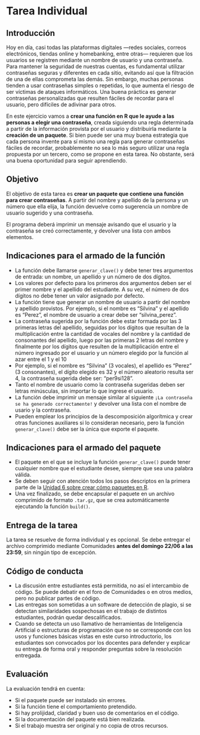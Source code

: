 \thispagestyle{primerapagina}

# Tarea Individual {.unnumbered}

## Introducción

Hoy en día, casi todas las plataformas digitales —redes sociales, correos electrónicos, tiendas online y homebanking, entre otras— requieren que los usuarios se registren mediante un nombre de usuario y una contraseña. Para mantener la seguridad de nuestras cuentas, es fundamental utilizar contraseñas seguras y diferentes en cada sitio, evitando así que la filtración de una de ellas comprometa las demás. Sin embargo, muchas personas tienden a usar contraseñas simples o repetidas, lo que aumenta el riesgo de ser víctimas de ataques informáticos. Una buena práctica es generar contraseñas personalizadas que resulten fáciles de recordar para el usuario, pero difíciles de adivinar para otros.

En este ejercicio vamos a **crear una función en R que le ayude a las personas a elegir una contraseña**, creada siguiendo una regla determinada a partir de la información provista por el usuario y distribuirla mediante la **creación de un paquete**. Si bien puede ser una muy buena estrategia que cada persona invente para sí mismo una regla para generar contraseñas fáciles de recordar, probablemente no sea lo más seguro utilizar una regla propuesta por un tercero, como se propone en esta tarea. No obstante, será una buena oportunidad para seguir aprendiendo.

## Objetivo

El objetivo de esta tarea es **crear un paquete que contiene una función para crear contraseñas**. A partir del nombre y apellido de la persona y un número que ella elija, la función devuelve como sugerencia un nombre de usuario sugerido y una contraseña. 

El programa deberá imprimir un mensaje avisando que el usuario y la contraseña se creó correctamente, y devolver una lista con ambos elementos.

## Indicaciones para el armado de la función

- La función debe llamarse `generar_clave()` y debe tener tres argumentos de entrada: un nombre, un apellido y un número de dos dígitos.
- Los valores por defecto para los primeros dos argumentos deben ser el primer nombre y el apellido del estudiante. A su vez, el número de dos dígitos no debe tener un valor asignado por defecto.
- La función tiene que generar un nombre de usuario a partir del nombre y apellido provistos. Por ejemplo, si el nombre es "Silvina" y el apellido es "Perez", el nombre de usuario a crear debe ser "silvina_perez".
- La contraseña sugerida por la función debe estar formada por las 3 primeras letras del apellido, seguidas por los dígitos que resultan de la multiplicación entre la cantidad de vocales del nombre y la cantidad de consonantes del apellido, luego por las primeras 2 letras del nombre y finalmente por los dígitos que resulten de la multiplicación entre el número ingresado por el usuario y un número elegido por la función al azar entre el 1 y el 10
- Por ejemplo, si el nombre es "Silvina" (3 vocales),  el apellido es "Perez" (3 consonantes), el dígito elegido es 32 y el número aleatorio resulta ser 4, la contraseña sugerida debe ser: "per9si128".
- Tanto el nombre de usuario como la contraseña sugeridas deben ser letras minúsculas, sin importar lo que ingrese el usuario.
- La función debe imprimir un mensaje similar al siguiente `¡La contraseña se ha generado correctamente!` y devolver una lista con el nombre de usario y la contraseña.
- Pueden emplear los principios de la descomposición algorítmica y crear otras funciones auxiliares si lo consideran necesario, pero la función `generar_clave()` debe ser la única que exporte el paquete.

## Indicaciones para el armado del paquete

- El paquete en el que se incluye la función `generar_clave()` puede tener cualquier nombre que el estudiante desee, siempre que sea una palabra válida.
- Se deben seguir con atención todos los pasos descriptos en la primera parte de la [Unidad 6 sobre crear cómo paquetes en R](06_1_crear_paquete.qmd). 
- Una vez finalizado, se debe encapsular el paquete en un archivo comprimido de formato `.tar.gz`, que se crea automáticamente ejecutando la función `build()`.

## Entrega de la tarea

La tarea se resuelve de forma individual y es opcional. Se debe entregar el archivo comprimido mediante Comunidades **antes del domingo 22/06 a las 23:59**, sin ningún tipo de excepción.

## Código de conducta

- La discusión entre estudiantes está permitida, no así el intercambio de código. Se puede debatir en el foro de Comunidades o en otros medios, pero no publicar partes de código.
- Las entregas son sometidas a un software de detección de plagio, si se detectan similaridades sospechosas en el trabajo de distintos estudiantes, podrán quedar descalificados. 
- Cuando se detecta un uso llamativo de herramientas de Inteligencia Artificial o estructuras de programación que no se corresponde con los usos y funciones básicas vistas en este curso introductorio, los estudiantes son convocados por los docentes para defender y explicar su entrega de forma oral y responder preguntas sobre la resolución entregada.


## Evaluación

La evaluación tendrá en cuenta:

- Si el paquete puede ser instalado sin errores.
- Si la función tiene el comportamiento pretendido.
- Si hay prolijidad, claridad y buen uso de comentarios en el código.
- Si la documentación del paquete está bien realizada.
- Si el trabajo muestra ser original y no copia de otros recursos.

